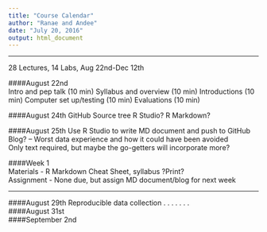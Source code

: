 ```yaml
---
title: "Course Calendar"
author: "Ranae and Andee"
date: "July 20, 2016"
output: html_document
---
```


____________________________________________________________________________________________ 
28 Lectures, 14 Labs, 
Aug 22nd-Dec 12th

####August 22nd  
   Intro and pep talk (10 min) 
   Syllabus and overview (10 min)
   Introductions (10 min)
   Computer set up/testing (10 min)
   Evaluations (10 min)
   
####August 24th
   GitHub
   Source tree
   R Studio?
   R Markdown?  
   
####August 25th
   Use R Studio to write MD document and push to GitHub  
      Blog? -- Worst data experience and how it could have been avoided  
      Only text required, but maybe the go-getters will incorporate more?  
     
####Week 1  
   Materials - R Markdown Cheat Sheet, syllabus ?Print?  
   Assignment - None due, but assign MD document/blog for next week  
   
   
___________________________________________________________________________________________

   
####August 29th 
   Reproducible data collection . . . . . . .  
####August 31st  
####September 2nd